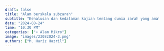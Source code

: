 ```yaml
---
draft: false
title: "Alam berskala subzarah"
subtitle: "Kehalusan dan kedalaman kajian tentang dunia zarah yang amat kecil, serta memberikan nuansa ilmiah yang menyeluruh."
date: "2024-08-24"
time: "10:30 PM"
categories: ["⚛️ Alam Mikro"]
image: "images/23082024-3.png"
authors: ["M. Hariz Hazril"]
---
```

